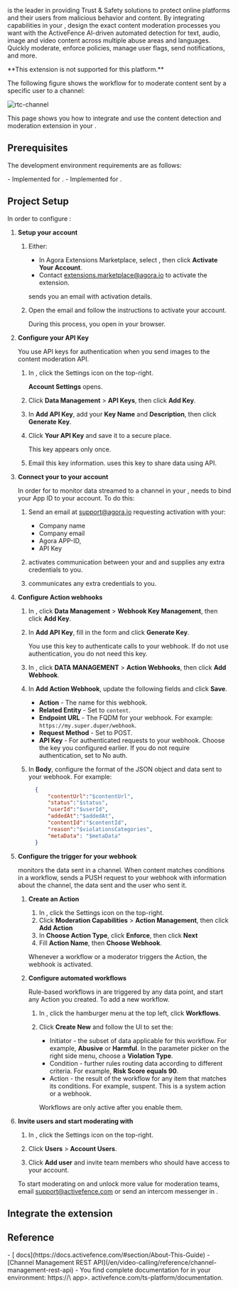 
[<Vg k="RTEE_AF" />](https://www.activefence.com/) is the leader in providing Trust & Safety solutions to protect online platforms and their users from
malicious behavior and content. By integrating <Vg k="RTEE_AF" /> capabilities in your <Vpl k="CLIENT" />, design the
exact content moderation processes you want with the ActiveFence AI-driven automated detection for text,
audio, image and video content across multiple abuse areas and languages. Quickly moderate, enforce policies, manage
user flags, send notifications, and more.

<PlatformWrapper notAllowed="ios,android,web">
  **This extension is not supported for this platform.**
</PlatformWrapper>
<PlatformWrapper platform="ios,android,web">

The following figure shows the workflow for <Vg k="RTEE_AF" /> to moderate content sent by a specific user to a channel:

![rtc-channel](/images/extensions-marketplace/active-fence.svg)


This page shows you how to integrate and use the <Vg k="RTEE_AF" /> content detection and moderation extension in your
<Vpl k="CLIENT" />.

## Prerequisites

The development environment requirements are as follows:

<Prerequisites />

<PlatformWrapper platform="android">
- Implemented <Link to="../../../video-calling/get-started/get-started-sdk"><Vg k="GET_STARTED"/> for <Vg k="VIDEO"/></Link>.
</PlatformWrapper>

<PlatformWrapper platform="ios">
- Implemented <Link to="../../../video-calling/get-started/get-started-sdk"><Vg k="GET_STARTED"/> for <Vg k="VIDEO"/></Link>.
</PlatformWrapper>

## Project Setup

In order to configure <Vg k="RTEE_AF" />:

1. **Setup your <Vg k="RTEE_AF" /> account**

    1. Either:
        - In <Link to="{{Global.AGORA_CONSOLE_URL}}/marketplace/list/all">Agora Extensions Marketplace</Link>, select
    <Vg k="RTEE_AF" />, then click **Activate Your Account**.
        - Contact extensions.marketplace@agora.io to activate the extension.

        <Vg k="RTEE_AF" /> sends you an email with activation details.


    1. Open the <Vg k="RTEE_AF" /> email and follow the instructions to activate your  <Vg k="RTEE_AF" /> account.

        During this process, you open <Vg k="RTEE_AF_D" /> in your browser.


1. **Configure your <Vg k="RTEE_AF" /> API Key**

    You use <Vg k="RTEE_AF" /> API keys for authentication when you send images to the <Vg k="RTEE_AF" /> content moderation API.

    1. In  <Vg k="RTEE_AF_D" />, click the Settings icon on the top-right.

        **Account Settings** opens.

    1. Click **Data Management** > **<Vg k="RTEE_AF" /> API Keys**, then click **Add Key**.

    1. In **Add API Key**, add your **Key Name** and **Description**, then click **Generate Key**.

    1. Click **Your API Key** and save it to a secure place.

        This key appears only once.

    1. Email <Vg k="COMPANY" /> this key information. <Vg k="COMPANY" /> uses this key to share data using <Vg k="RTEE_AF" /> API.

1. **Connect your <Vpl k="CLIENT" /> to your <Vg k="RTEE_AF" /> account**

    In order for <Vg k="RTEE_AF" /> to monitor data streamed to a channel in your <Vpl k="CLIENT" />,   <Vg
    k="RTEE_AF"/>  needs to bind your App ID to your <Vg k="RTEE_AF" /> account. To do this:

    1. Send <Vg k="COMPANY" /> an email at support@agora.io requesting <Vg k="RTEE_AF" /> activation with your:
        - Company name
        - Company email
        - Agora APP-ID,
        - <Vg k="RTEE_AF" /> API Key

    1. <Vg k="COMPANY" /> activates communication between your  <Vpl k="CLIENT" /> and  <Vg k="RTEE_AF" /> and supplies any extra credentials to you.

    1. <Vg k="RTEE_AF" /> communicates any extra credentials to you.

1. **Configure Action webhooks**

    1. In <Vg k="RTEE_AF_D" />, click **Data Management** > **Webhook Key Management**, then click **Add Key**.

    1. In **Add API Key**, fill in the form and click **Generate Key**.

        You use this key to authenticate calls to your webhook. If do not use authentication, you do not need this key.

    1. In <Vg k="RTEE_AF_D" />, click **DATA MANAGEMENT** > **Action Webhooks**, then click **Add Webhook**.

    1. In **Add Action Webhook**, update the following fields and click **Save**.

        - **Action** - The name for this webhook.
        - **Related Entity** - Set to `content`.
        - **Endpoint URL** - The FQDM for your webhook. For example: `https://my.super.duper/webhook`.
        - **Request Method** - Set to POST.
        - **API Key** - For authenticated requests to your webhook. Choose the key you configured earlier. If you
        do not require authentication, set to No auth.


    1. In **Body**, configure the format of the JSON object and data sent to your webhook. For example:

        ```json
          {
              "contentUrl":"$contentUrl",
              "status":"$status",
              "userId":"$userId",
              "addedAt":"$addedAt",
              "contentId":"$contentId",
              "reason":"$violationsCategories",
              "metaData": "$metaData"
          }
        ```

1. **Configure the trigger for your webhook**

    <Vg k="RTEE_AF" /> monitors the data sent in a channel. When content matches conditions in a workflow,
    <Vg k="RTEE_AF" /> sends a PUSH request to your webhook with information about the channel, the data sent and
    the user who sent it.

    1. **Create an Action**

        1. In  <Vg k="RTEE_AF_D" />, click the Settings icon on the top-right.
        1. Click **Moderation Capabilities** > **Action Management**, then click **Add Action**
        1. In **Choose Action Type**, click **Enforce**, then click **Next**
        1. Fill **Action Name**, then **Choose Webhook**.

        Whenever a workflow or a moderator triggers the Action, the webhook is activated.

    1. **Configure automated workflows**

        Rule-based workflows in <Vg k="RTEE_AF_D" /> are triggered by any data point, and start any Action you created.
      To add a new workflow.

        1. In <Vg k="RTEE_AF_D" />, click the hamburger menu at the top left, click **Workflows**.

        1. Click **Create New** and follow the UI to set the:

            - Initiator - the subset of data applicable for this workflow. For example, **Abusive** or **Harmful**. In the
      parameter picker on the right side menu, choose a **Violation Type**.
            - Condition - further rules routing data according to different criteria. For example, **Risk Score equals 90**.
            - Action - the result of the workflow for any item that matches its conditions. For example, suspent. This is a system action or a webhook.

            Workflows are only active after you enable them.


1. **Invite users and start moderating with <Vg k="RTEE_AF" />**

    1. In  <Vg k="RTEE_AF_D" />, click the Settings icon on the top-right.

    1. Click **Users** > **Account Users**.

    1. Click **Add user** and invite team members who should have access to your account.

    To start moderating on <Vg k="RTEE_AF_D" /> and unlock more value for moderation teams, email support@activefence.com or
    send an intercom messenger in <Vg k="RTEE_AF_D" />.


## Integrate the extension


<Implementation />


## Reference

<Reference/>
- [<Vg k="RTEE_AF" /> docs](https://docs.activefence.com/#section/About-This-Guide)
- [Channel Management REST API](/en/video-calling/reference/channel-management-rest-api)
- You find complete documentation for <Vg k="RTEE_AF_D" /> in your environment: https://\<my <Vg k="RTEE_AF" /> app>.
  activefence.com/ts-platform/documentation.


</PlatformWrapper>
